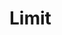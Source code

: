 
# Limit

<Props of={Limit} />

<Playground>
  <Limit
    icon='users'
    limit={200}
    quantity={100}
    name='statistics.unique-users'
  />
</Playground>
